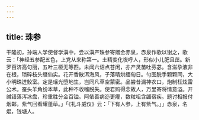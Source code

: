 ```yaml
---
---
---
```

title: 珠参
---



干隆初，孙端人学使督学滇中，尝以滇产珠参寄赠金赤泉，赤泉作歌以谢之，歌云：「神经五参配五色，上党从来称第一。土精变化夜呼人，形似小儿肥且茁。新罗百济高句丽，五叶三桠无等匹。未闻六诏点苍闲，亦产灵苗吐芬苾。含滋孕液非在根，琐碎枝头缀仙实。花开香散洱海风，子落晴烘缅甸日。匀图脱手颗颗同，大小明珠迸鲛室。定是瑶光堕地生，岂同凡草空蒙密。品尝昔漏神农口，炮制枉炫雷公术。蚕头羊角纷本草，此种不收嗤脱失。使君购得念故人，万里寄将情意溢。开缄错落泻冰盘，珍重胜分金百镒。阿侬善病迩更癯，数粒咀含蠲宿疾。题讨相报付烟邮，紫气回看耀蓬荜。」「《礼斗威仪》云：「下有人参，上有紫气。」」赤泉，名焜，钱塘人。